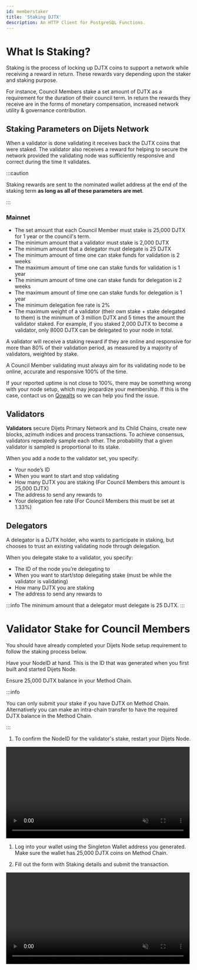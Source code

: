 ```yaml
---
id: memberstaker
title: 'Staking DJTX'
description: An HTTP Client for PostgreSQL Functions.
---
```


# What Is Staking?

Staking is the process of locking up DJTX coins to support a network while receiving
a reward in return. These rewards vary depending upon the staker and staking purpose.

For instance, Council Members stake a set amount of DJTX as a requirement for the duration of their council term. 
In return the rewards they receive are in the forms of monetary compensation, increased network utility & governance contribution.

## Staking Parameters on Dijets Network

When a validator is done validating it receives back the DJTX coins that were staked. The validator also receives a reward for helping
to secure the network provided the validating node was sufficiently responsive and correct during the time it validates.

:::caution

Staking rewards are sent to the nominated wallet address at the end of the staking term
**as long as all of these parameters are met**.

:::

### Mainnet

- The set amount that each Council Member must stake is 25,000 DJTX for 1 year or the council's term.
- The minimum amount that a validator must stake is 2,000 DJTX
- The minimum amount that a delegator must delegate is 25 DJTX
- The minimum amount of time one can stake funds for validation is 2 weeks
- The maximum amount of time one can stake funds for validation is 1 year
- The minimum amount of time one can stake funds for delegation is 2 weeks
- The maximum amount of time one can stake funds for delegation is 1 year
- The minimum delegation fee rate is 2%
- The maximum weight of a validator (their own stake + stake delegated to them)
  is the minimum of 3 million DJTX and 5 times the amount the validator staked.
  For example, if you staked 2,000 DJTX to become a validator, only 8000 DJTX
  can be delegated to your node in total.

A validator will receive a staking reward if they are online and responsive for
more than 80% of their validation period, as measured by a majority of
validators, weighted by stake. 

A Council Member validating must always aim for its validating node to be online, accurate and responsive 100% of the time.

If your reported uptime is not close to 100%, there may be something wrong with
your node setup, which may jeopardize your membership. If this is the case, contact us on
[Qowalts](https://redirect.dijets.io/#/#dijets-support:dijets.org) so we can help you find the issue.

## Validators

**Validators** secure Dijets Primary Network and its Child Chains, create new blocks, azimuth indices and process
transactions. To achieve consensus, validators repeatedly sample each other. The
probability that a given validator is sampled is proportional to its stake.

When you add a node to the validator set, you specify:

- Your node’s ID
- When you want to start and stop validating
- How many DJTX you are staking (For Council Members this amount is 25,000 DJTX)
- The address to send any rewards to
- Your delegation fee rate (For Council Members this must be set at 1.33%)

## Delegators

A delegator is a DJTX holder, who wants to participate in staking, but chooses
to trust an existing validating node through delegation.

When you delegate stake to a validator, you specify:

- The ID of the node you’re delegating to
- When you want to start/stop delegating stake (must be while the validator is validating)
- How many DJTX you are staking
- The address to send any rewards to

:::info
The minimum amount that a delegator must delegate is 25 DJTX.
:::

# Validator Stake for Council Members

You should have already completed your Dijets Node setup requirement to follow the staking process below.

Have your NodeID at hand. This is the ID that was generated when you first built and started Dijets Node.

Ensure 25,000 DJTX balance in your Method Chain. 

:::info 

You can only submit your stake if you have DJTX on Method Chain. Alternatively you can make an intra-chain transfer to have the required DJTX balance in the Method Chain.

:::

1. To confirm the NodeID for the validator's stake, restart your Dijets Node.

<video width="99%" muted playsInline controls="true">
  <source
    src="/docs/videos/nodeid.mp4"
    type="video/mp4"
    muted
    playsInline
  />
</video>

1. Log into your wallet using the Singleton Wallet address you generated. Make sure the wallet has 25,000 DJTX coins on Method Chain.

1. Fill out the form with Staking details and submit the transaction.

<video width="99%" muted playsInline controls="true">
  <source
    src="/docs/videos/staking-validator.mp4"
    type="video/mp4"
    muted
    playsInline
  />
</video>


